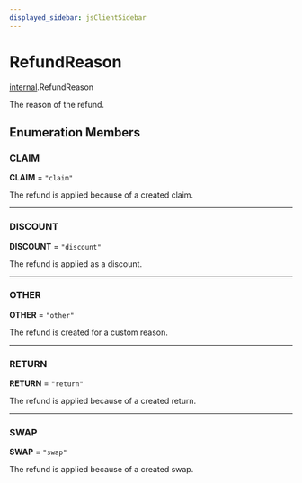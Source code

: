 ```yaml
---
displayed_sidebar: jsClientSidebar
---
```



# RefundReason

[internal](../../modules/internal.mdx).RefundReason

The reason of the refund.

## Enumeration Members

### CLAIM

 **CLAIM** = ``"claim"``

The refund is applied because of a created claim.

___

### DISCOUNT

 **DISCOUNT** = ``"discount"``

The refund is applied as a discount.

___

### OTHER

 **OTHER** = ``"other"``

The refund is created for a custom reason.

___

### RETURN

 **RETURN** = ``"return"``

The refund is applied because of a created return.

___

### SWAP

 **SWAP** = ``"swap"``

The refund is applied because of a created swap.
